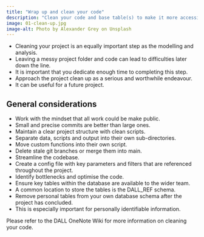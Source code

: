 ```yaml
---
title: "Wrap up and clean your code"
description: "Clean your code and base table(s) to make it more accessible."
image: 01-clean-up.jpg
image-alt: Photo by Alexander Grey on Unsplash
---
```

  
- Cleaning your project is an equally important step as the modelling and analysis.
- Leaving a messy project folder and code can lead to difficulties later down the line.
- It is important that you dedicate enough time to completing this step.
- Approach the project clean up as a serious and worthwhile endeavour. 
- It can be useful for a future project.

## General considerations
- Work with the mindset that all work could be make public.
- Small and precise commits are better than large ones.
- Maintain a clear project structure with clean scripts.
- Separate data, scripts and output into their own sub-directories.
- Move custom functions into their own script.
- Delete stale git branches or merge them into main.
- Streamline the codebase.
- Create a config file with key parameters and filters that are referenced throughout the project.
- Identify bottlenecks and optimise the code.
- Ensure key tables within the database are available to the wider team.
- A common location to store the tables is the DALL_REF schema.
- Remove personal tables from your own database schema after the project has concluded.
- This is especially important for personally identifiable information.

Please refer to the DALL OneNote Wiki for more information on cleaning your code.